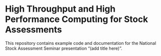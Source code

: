 # High Throughput and High Performance Computing for Stock Assessments {.unnumbered}
This repository contains example code and documentation for the National Stock Assessment Seminar presentation "(add title here)". 

```{=openxml}
<w:p><w:r><w:br w:type="page"/></w:r></w:p>
```
